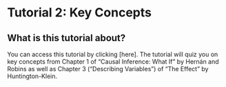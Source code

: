 # Tutorial 2: Key Concepts

## What is this tutorial about? {.unnumbered}

You can access this tutorial by clicking [here]. The tutorial will quiz you on key concepts from Chapter 1 of "Causal Inference: What If" by Hernán and Robins as well as Chapter 3 ("Describing Variables") of "The Effect" by Huntington-Klein.

